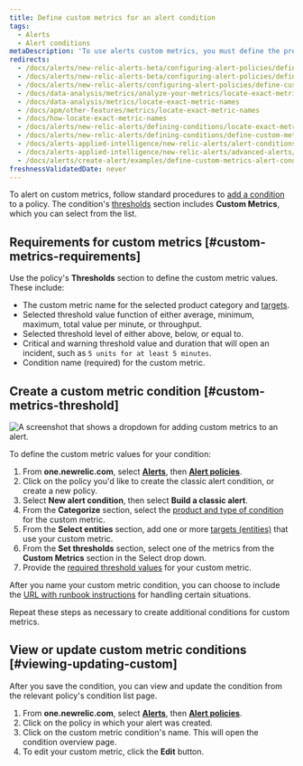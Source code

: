 ```yaml
---
title: Define custom metrics for an alert condition
tags:
  - Alerts
  - Alert conditions
metaDescription: 'To use alerts custom metrics, you must define the product and entity, select the exact custom metric name, and define the thresholds.'
redirects:
  - /docs/alerts/new-relic-alerts-beta/configuring-alert-policies/defining-custom-metrics-alert-condition
  - /docs/alerts/new-relic-alerts-beta/configuring-alert-policies/define-custom-metrics-alert-condition
  - /docs/alerts/new-relic-alerts/configuring-alert-policies/define-custom-metrics-alert-condition
  - /docs/data-analysis/metrics/analyze-your-metrics/locate-exact-metric-names
  - /docs/data-analysis/metrics/locate-exact-metric-names
  - /docs/apm/other-features/metrics/locate-exact-metric-names
  - /docs/how-locate-exact-metric-names
  - /docs/alerts/new-relic-alerts/defining-conditions/locate-exact-metric-names
  - /docs/alerts/new-relic-alerts/defining-conditions/define-custom-metrics-alert-condition
  - /docs/alerts-applied-intelligence/new-relic-alerts/alert-conditions/define-custom-metrics-alert-condition
  - /docs/alerts-applied-intelligence/new-relic-alerts/advanced-alerts/advanced-techniques/define-custom-metrics-alert-condition
  - /docs/alerts/create-alert/examples/define-custom-metrics-alert-condition
freshnessValidatedDate: never
---
```


To alert on custom metrics, follow standard procedures to [add a condition](/docs/alerts-applied-intelligence/new-relic-alerts/alert-conditions/create-alert-conditions) to a policy. The condition's [thresholds](/docs/alerts-applied-intelligence/new-relic-alerts/advanced-alerts/advanced-techniques/set-thresholds-alert-condition) section includes <DNT>**Custom Metrics**</DNT>, which you can select from the list.

## Requirements for custom metrics [#custom-metrics-requirements]

Use the policy's <DNT>**Thresholds**</DNT> section to define the custom metric values. These include:

* The custom metric name for the selected product category and [targets](/docs/alerts/new-relic-alerts-beta/configuring-alert-policies/select-product-targets-alert-condition).
* Selected threshold value function of either average, minimum, maximum, total value per minute, or throughput.
* Selected threshold level of either above, below, or equal to.
* Critical and warning threshold value and duration that will open an incident, such as `5 units for at least 5 minutes`.
* Condition name (required) for the custom metric.

## Create a custom metric condition [#custom-metrics-threshold]

<img
  title="Set custom metrics on your alerts"
  alt="A screenshot that shows a dropdown for adding custom metrics to an alert."
  src="/images/alerts_screenshot-crop_custom-metrics.webp"
/>

To define the custom metric values for your condition:

1. From <DNT>**one.newrelic.com**</DNT>, select [<DNT>**Alerts**</DNT>](https://one.newrelic.com/alerts-ai), then [<DNT>**Alert policies**</DNT>](https://one.newrelic.com/alerts-ai/condition-builder/policy-list).
2. Click on the policy you'd like to create the classic alert condition, or create a new policy.
3. Select <DNT>**New alert condition**</DNT>, then select <DNT>**Build a classic alert**</DNT>.
4. From the <DNT>**Categorize**</DNT> section, select the [product and type of condition](/docs/alerts-applied-intelligence/new-relic-alerts/alert-conditions/create-alert-conditions) for the custom metric.
5. From the <DNT>**Select entities**</DNT> section, add one or more [targets (entities)](/docs/alerts/new-relic-alerts-beta/configuring-alert-policies/select-product-targets-alert-condition) that use your custom metric.
6. From the <DNT>**Set thresholds**</DNT> section, select one of the metrics from the <DNT>**Custom Metrics**</DNT> section in the Select drop down.
7. Provide the [required threshold values](#custom-metrics-requirements) for your custom metric.

After you name your custom metric condition, you can choose to include the [URL with runbook instructions](/docs/alerts-applied-intelligence/new-relic-alerts/advanced-alerts/understand-technical-concepts/provide-runbook-instructions-alert-activity) for handling certain situations.

Repeat these steps as necessary to create additional conditions for custom metrics.

## View or update custom metric conditions [#viewing-updating-custom]

After you save the condition, you can view and update the condition from the relevant policy's condition list page.

1. From <DNT>**one.newrelic.com**</DNT>, select [<DNT>**Alerts**</DNT>](https://one.newrelic.com/alerts-ai), then [<DNT>**Alert policies**</DNT>](https://one.newrelic.com/alerts-ai/condition-builder/policy-list).
2. Click on the policy in which your alert was created.
3. Click on the custom metric condition's name. This will open the condition overview page.
4. To edit your custom metric, click the <DNT>**Edit**</DNT> button.
